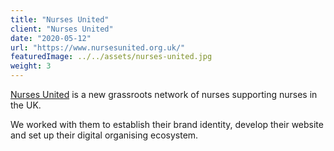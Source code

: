 ```yaml
---
title: "Nurses United"
client: "Nurses United"
date: "2020-05-12"
url: "https://www.nursesunited.org.uk/"
featuredImage: ../../assets/nurses-united.jpg
weight: 3
---
```


[Nurses United](https://www.nursesunited.org.uk/) is a new grassroots network of nurses supporting nurses in the UK.

We worked with them to establish their brand identity, develop their website and set up their digital organising ecosystem.
